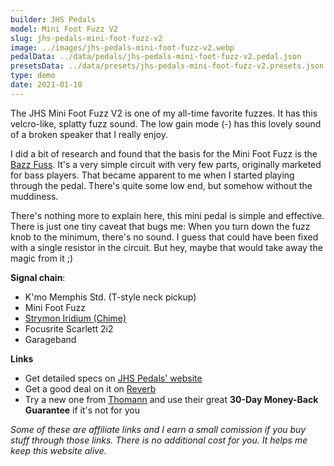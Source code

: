 ```yaml
---
builder: JHS Pedals
model: Mini Foot Fuzz V2
slug: jhs-pedals-mini-foot-fuzz-v2
image: ../images/jhs-pedals-mini-foot-fuzz-v2.webp
pedalData: ../data/pedals/jhs-pedals-mini-foot-fuzz-v2.pedal.json
presetsData: ../data/presets/jhs-pedals-mini-foot-fuzz-v2.presets.json
type: demo
date: 2021-01-10
---
```


The JHS Mini Foot Fuzz V2 is one of my all-time favorite fuzzes. It has this velcro-like, splatty fuzz sound. The low gain mode (-) has this lovely sound of a broken speaker that I really enjoy.

I did a bit of research and found that the basis for the Mini Foot Fuzz is the [Bazz Fuss](http://home-wrecker.com/bazz.html). It's a very simple circuit with very few parts, originally marketed for bass players. That became apparent to me when I started playing through the pedal. There's quite some low end, but somehow without the muddiness.

There's nothing more to explain here, this mini pedal is simple and effective. There is just one tiny caveat that bugs me: When you turn down the fuzz knob to the minimum, there's no sound. I guess that could have been fixed with a single resistor in the circuit. But hey, maybe that would take away the magic from it ;)

**Signal chain**:

- K'mo Memphis Std. (T-style neck pickup)
- Mini Foot Fuzz
- [Strymon Iridium (Chime)](/demos/strymon-iridium)
- Focusrite Scarlett 2i2
- Garageband

**Links**

- Get detailed specs on [JHS Pedals' website](https://www.jhspedals.info/mini-foot-fuzz-v2)
- Get a good deal on it on [Reverb](https://reverb.grsm.io/loopydemos-jhs-mini-foot-fuzz)
- Try a new one from [Thomann](https://www.thomann.de/intl/jhs_pedals_mini_foot_fuzz_v2.htm?partner_id=15606) and use their great **30-Day Money-Back Guarantee** if it's not for you

_Some of these are affiliate links and I earn a small comission if you buy stuff through those links. There is no additional cost for you. It helps me keep this website alive._
